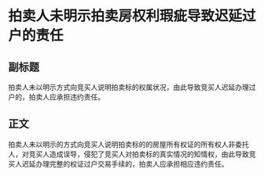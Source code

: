 # 拍卖人未明示拍卖房权利瑕疵导致迟延过户的责任
## 副标题
拍卖人未以明示方式向竞买人说明拍卖标的权属状况，由此导致竞买人迟延办理过户的，拍卖人应承担违约责任。
## 正文
拍卖人未以明示的方式向竞买人说明拍卖标的的房屋所有权证的所有权人非委托人，对竞买人造成误导，侵犯了竞买人对拍卖标的真实情况的知情权，由此导致竞买人迟延办理完整的权证过户交易手续的，拍卖人应承担相应违约责任。